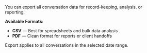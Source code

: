 You can export all conversation data for record-keeping, analysis, or reporting.

**Available Formats:**

- **CSV** — Best for spreadsheets and bulk data analysis  
- **PDF** — Clean format for reports or client handoffs  

Export applies to all conversations in the selected date range.
